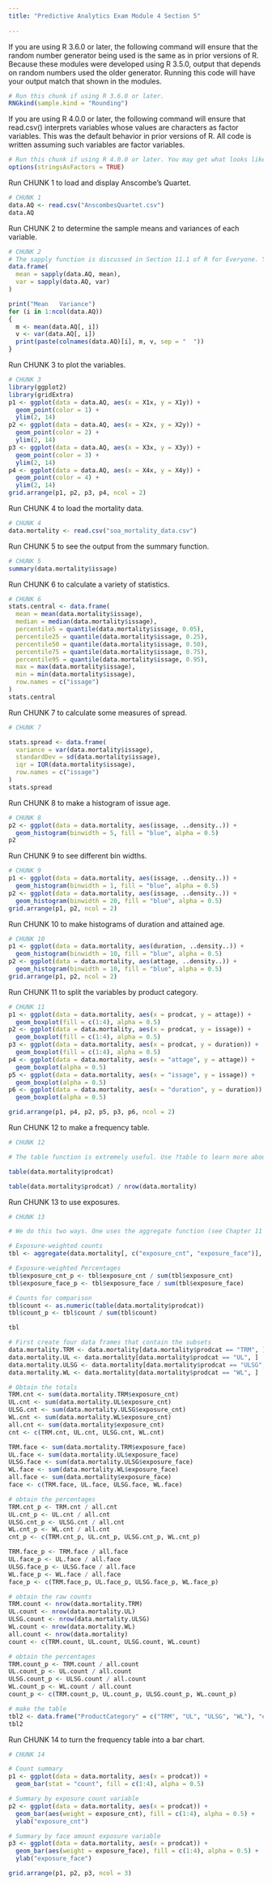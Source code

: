 ---
title: "Predictive Analytics Exam Module 4 Section 5"
 
---
If you are using R 3.6.0 or later, the following command will ensure that the random number generator being used is the same as in prior versions of R. Because these modules were developed using R 3.5.0, output that depends on random numbers used the older generator. Running this code will have your output match that shown in the modules.


```{r}
# Run this chunk if using R 3.6.0 or later.
RNGkind(sample.kind = "Rounding")
```

If you are using R 4.0.0 or later, the following command will ensure that read.csv() interprets variables whose values are characters as factor variables. This was the default behavior in prior versions of R. All code is written assuming such variables are factor variables.

```{r}
# Run this chunk if using R 4.0.0 or later. You may get what looks like an error message. It can be ignored.
options(stringsAsFactors = TRUE)
```

Run CHUNK 1 to load and display Anscombe's Quartet.

```{r echo = FALSE}
# CHUNK 1
data.AQ <- read.csv("AnscombesQuartet.csv")
data.AQ
```

Run CHUNK 2 to determine the sample means and variances of each variable.

```{r echo = FALSE}
# CHUNK 2
# The sapply function is discussed in Section 11.1 of R for Everyone. You are not expected to know this shortcut. The individual variables could also be accessed via a loop as done in the second part of this chunk.
data.frame(
  mean = sapply(data.AQ, mean),
  var = sapply(data.AQ, var)
)

print("Mean   Variance")
for (i in 1:ncol(data.AQ))
{
  m <- mean(data.AQ[, i])
  v <- var(data.AQ[, i])
  print(paste(colnames(data.AQ)[i], m, v, sep = "  "))
}
```

Run CHUNK 3 to plot the variables.

```{r echo = FALSE}
# CHUNK 3
library(ggplot2)
library(gridExtra)
p1 <- ggplot(data = data.AQ, aes(x = X1x, y = X1y)) +
  geom_point(color = 1) +
  ylim(2, 14)
p2 <- ggplot(data = data.AQ, aes(x = X2x, y = X2y)) +
  geom_point(color = 2) +
  ylim(2, 14)
p3 <- ggplot(data = data.AQ, aes(x = X3x, y = X3y)) +
  geom_point(color = 3) +
  ylim(2, 14)
p4 <- ggplot(data = data.AQ, aes(x = X4x, y = X4y)) +
  geom_point(color = 4) +
  ylim(2, 14)
grid.arrange(p1, p2, p3, p4, ncol = 2)
```

Run CHUNK 4 to load the mortality data.

```{r echo = FALSE}
# CHUNK 4
data.mortality <- read.csv("soa_mortality_data.csv")
```

Run CHUNK 5 to see the output from the summary function.

```{r}
# CHUNK 5
summary(data.mortality$issage)
```

Run CHUNK 6 to calculate a variety of statistics.

```{r}
# CHUNK 6
stats.central <- data.frame(
  mean = mean(data.mortality$issage),
  median = median(data.mortality$issage),
  percentile5 = quantile(data.mortality$issage, 0.05),
  percentile25 = quantile(data.mortality$issage, 0.25),
  percentile50 = quantile(data.mortality$issage, 0.50),
  percentile75 = quantile(data.mortality$issage, 0.75),
  percentile95 = quantile(data.mortality$issage, 0.95),
  max = max(data.mortality$issage),
  min = min(data.mortality$issage),
  row.names = c("issage")
)
stats.central
```

Run CHUNK 7 to calculate some measures of spread.

```{r}
# CHUNK 7

stats.spread <- data.frame(
  variance = var(data.mortality$issage),
  standardDev = sd(data.mortality$issage),
  iqr = IQR(data.mortality$issage),
  row.names = c("issage")
)
stats.spread
```

Run CHUNK 8 to make a histogram of issue age.

```{r}
# CHUNK 8
p2 <- ggplot(data = data.mortality, aes(issage, ..density..)) +
  geom_histogram(binwidth = 5, fill = "blue", alpha = 0.5)
p2
```

Run CHUNK 9 to see different bin widths.

```{r}
# CHUNK 9
p1 <- ggplot(data = data.mortality, aes(issage, ..density..)) +
  geom_histogram(binwidth = 1, fill = "blue", alpha = 0.5)
p2 <- ggplot(data = data.mortality, aes(issage, ..density..)) +
  geom_histogram(binwidth = 20, fill = "blue", alpha = 0.5)
grid.arrange(p1, p2, ncol = 2)
```

Run CHUNK 10 to make histograms of duration and attained age.

```{r}
# CHUNK 10
p1 <- ggplot(data = data.mortality, aes(duration, ..density..)) +
  geom_histogram(binwidth = 10, fill = "blue", alpha = 0.5)
p2 <- ggplot(data = data.mortality, aes(attage, ..density..)) +
  geom_histogram(binwidth = 10, fill = "blue", alpha = 0.5)
grid.arrange(p1, p2, ncol = 2)
```

Run CHUNK 11 to split the variables by product category.

```{r}
# CHUNK 11
p1 <- ggplot(data = data.mortality, aes(x = prodcat, y = attage)) +
  geom_boxplot(fill = c(1:4), alpha = 0.5)
p2 <- ggplot(data = data.mortality, aes(x = prodcat, y = issage)) +
  geom_boxplot(fill = c(1:4), alpha = 0.5)
p3 <- ggplot(data = data.mortality, aes(x = prodcat, y = duration)) +
  geom_boxplot(fill = c(1:4), alpha = 0.5)
p4 <- ggplot(data = data.mortality, aes(x = "attage", y = attage)) +
  geom_boxplot(alpha = 0.5)
p5 <- ggplot(data = data.mortality, aes(x = "issage", y = issage)) +
  geom_boxplot(alpha = 0.5)
p6 <- ggplot(data = data.mortality, aes(x = "duration", y = duration)) +
  geom_boxplot(alpha = 0.5)

grid.arrange(p1, p4, p2, p5, p3, p6, ncol = 2)
```

Run CHUNK 12 to make a frequency table.

```{r}
# CHUNK 12

# The table function is extremely useful. Use ?table to learn more about it.

table(data.mortality$prodcat)

table(data.mortality$prodcat) / nrow(data.mortality)
```

Run CHUNK 13 to use exposures.

```{r}
# CHUNK 13

# We do this two ways. One uses the aggregate function (see Chapter 11 of R for Everyone), which is not required reading. It is followed by code that uses more basic commands. Also, keep in mind that at your exam it is acceptable to use Excel to preform this type of calculation.

# Exposure-weighted counts
tbl <- aggregate(data.mortality[, c("exposure_cnt", "exposure_face")], by = list(ProductCategory = data.mortality$prodcat), FUN = sum)

# Exposure-weighted Percentages
tbl$exposure_cnt_p <- tbl$exposure_cnt / sum(tbl$exposure_cnt)
tbl$exposure_face_p <- tbl$exposure_face / sum(tbl$exposure_face)

# Counts for comparison
tbl$count <- as.numeric(table(data.mortality$prodcat))
tbl$count_p <- tbl$count / sum(tbl$count)

tbl

# First create four data frames that contain the subsets
data.mortality.TRM <- data.mortality[data.mortality$prodcat == "TRM", ]
data.mortality.UL <- data.mortality[data.mortality$prodcat == "UL", ]
data.mortality.ULSG <- data.mortality[data.mortality$prodcat == "ULSG", ]
data.mortality.WL <- data.mortality[data.mortality$prodcat == "WL", ]

# Obtain the totals
TRM.cnt <- sum(data.mortality.TRM$exposure_cnt)
UL.cnt <- sum(data.mortality.UL$exposure_cnt)
ULSG.cnt <- sum(data.mortality.ULSG$exposure_cnt)
WL.cnt <- sum(data.mortality.WL$exposure_cnt)
all.cnt <- sum(data.mortality$exposure_cnt)
cnt <- c(TRM.cnt, UL.cnt, ULSG.cnt, WL.cnt)

TRM.face <- sum(data.mortality.TRM$exposure_face)
UL.face <- sum(data.mortality.UL$exposure_face)
ULSG.face <- sum(data.mortality.ULSG$exposure_face)
WL.face <- sum(data.mortality.WL$exposure_face)
all.face <- sum(data.mortality$exposure_face)
face <- c(TRM.face, UL.face, ULSG.face, WL.face)

# obtain the percentages
TRM.cnt_p <- TRM.cnt / all.cnt
UL.cnt_p <- UL.cnt / all.cnt
ULSG.cnt_p <- ULSG.cnt / all.cnt
WL.cnt_p <- WL.cnt / all.cnt
cnt_p <- c(TRM.cnt_p, UL.cnt_p, ULSG.cnt_p, WL.cnt_p)

TRM.face_p <- TRM.face / all.face
UL.face_p <- UL.face / all.face
ULSG.face_p <- ULSG.face / all.face
WL.face_p <- WL.face / all.face
face_p <- c(TRM.face_p, UL.face_p, ULSG.face_p, WL.face_p)

# obtain the raw counts
TRM.count <- nrow(data.mortality.TRM)
UL.count <- nrow(data.mortality.UL)
ULSG.count <- nrow(data.mortality.ULSG)
WL.count <- nrow(data.mortality.WL)
all.count <- nrow(data.mortality)
count <- c(TRM.count, UL.count, ULSG.count, WL.count)

# obtain the percentages
TRM.count_p <- TRM.count / all.count
UL.count_p <- UL.count / all.count
ULSG.count_p <- ULSG.count / all.count
WL.count_p <- WL.count / all.count
count_p <- c(TRM.count_p, UL.count_p, ULSG.count_p, WL.count_p)

# make the table
tbl2 <- data.frame("ProductCategory" = c("TRM", "UL", "ULSG", "WL"), "exposure_cnt" = cnt, "exposure_face" = face, "exposure_cnt_p" = cnt_p, "exposure_face_p" = face_p, "count" = count, "count_p" = count_p)
tbl2
```

Run CHUNK 14 to turn the frequency table into a bar chart.

```{r}
# CHUNK 14

# Count summary
p1 <- ggplot(data = data.mortality, aes(x = prodcat)) +
  geom_bar(stat = "count", fill = c(1:4), alpha = 0.5)

# Summary by exposure count variable
p2 <- ggplot(data = data.mortality, aes(x = prodcat)) +
  geom_bar(aes(weight = exposure_cnt), fill = c(1:4), alpha = 0.5) +
  ylab("exposure_cnt")

# Summary by face amount exposure variable
p3 <- ggplot(data = data.mortality, aes(x = prodcat)) +
  geom_bar(aes(weight = exposure_face), fill = c(1:4), alpha = 0.5) +
  ylab("exposure_face")

grid.arrange(p1, p2, p3, ncol = 3)
```
